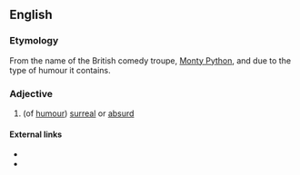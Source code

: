 ==English==

===Etymology===
From the name of the British comedy troupe, [[Monty Python]], and due to the type of humour it contains.

===Adjective===
{{en-adj}}

# (of [[humour]]) [[surreal]] or [[absurd]]

====External links====
* {{pedialite|Monty Python}}
* {{pedialite|Monty Python's Flying Circus}}